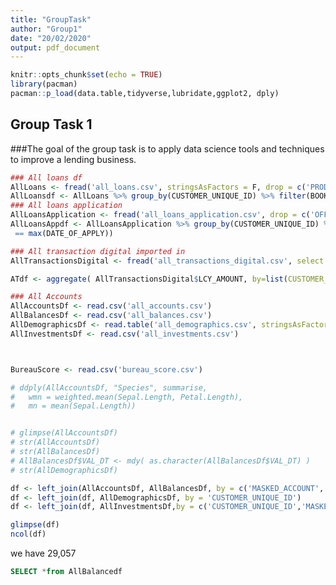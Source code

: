 ```yaml
---
title: "GroupTask"
author: "Group1"
date: "20/02/2020"
output: pdf_document
---
```


```r
knitr::opts_chunk$set(echo = TRUE)
library(pacman)
pacman::p_load(data.table,tidyverse,lubridate,ggplot2, dply)

```
## Group Task 1
###The goal of the group task is to apply data science tools and techniques to improve a lending business. 
<!-- The two major use cases of the tasks include; Build a predictive model that can -->
<!-- classify a loan application as performing or non-performing Develop an -->
<!-- alternative credit scoring framework -->
<!-- Key areas to divide responsibilities: Data Visualisation, Data Modelling, Data -->
<!-- Preprocessing -->
```r
### All loans df
AllLoans <- fread('all_loans.csv', stringsAsFactors = F, drop = c('PRODUCT_NAME', 'CURRENCY'))
AllLoansdf <- AllLoans %>% group_by(CUSTOMER_UNIQUE_ID) %>% filter(BOOK_DATE == max(BOOK_DATE))
### All loans application
AllLoansApplication <- fread('all_loans_application.csv', drop = c('OFFERID','APPLICATION_STATUS', 'MODULE'))
AllLoansAppdf <- AllLoansApplication %>% group_by(CUSTOMER_UNIQUE_ID) %>% filter(DATE_OF_APPLY
 == max(DATE_OF_APPLY))

### All transaction digital imported in
AllTransactionsDigital <- fread('all_transactions_digital.csv', select = c('CUSTOMER_UNIQUE_ID','MASKED_ACCT','LCY_AMOUNT'))

ATdf <- aggregate( AllTransactionsDigital$LCY_AMOUNT, by=list(CUSTOMER_UNIQUE_ID= AllTransactionsDigital$CUSTOMER_UNIQUE_ID), FUN=sum)

### All Accounts
AllAccountsDf <- read.csv('all_accounts.csv')
AllBalancesDf <- read.csv('all_balances.csv')
AllDemographicsDf <- read.table('all_demographics.csv', stringsAsFactors = FALSE, sep = '|', header = TRUE)
AllInvestmentsDf <- read.csv('all_investments.csv')



BureauScore <- read.csv('bureau_score.csv')

# ddply(AllAccountsDf, "Species", summarise, 
#   wmn = weighted.mean(Sepal.Length, Petal.Length),
#   mn = mean(Sepal.Length))


# glimpse(AllAccountsDf)
# str(AllAccountsDf)
# str(AllBalancesDf)
# AllBalancesDf$VAL_DT <- mdy( as.character(AllBalancesDf$VAL_DT) )
# str(AllDemographicsDf)

```


```r

df <- left_join(AllAccountsDf, AllBalancesDf, by = c('MASKED_ACCOUNT','CUSTOMER_UNIQUE_ID'))
df <- left_join(df, AllDemographicsDf, by = 'CUSTOMER_UNIQUE_ID')
df <- left_join(df, AllInvestmentsDf,by = c('CUSTOMER_UNIQUE_ID','MASKED_ACCOUNT') )

glimpse(df)
ncol(df)
```

we have 29,057

```sql
SELECT *from AllBalancedf
```

